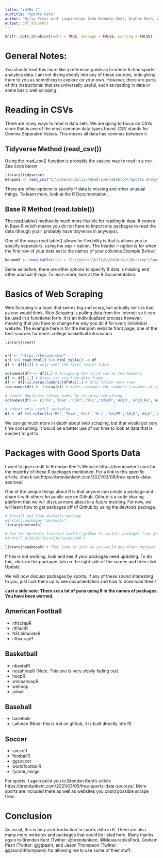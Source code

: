 ---
title: "intRo 3"
subtitle: "Sports Data"
author: "Billy Fryer with inspiration from Brendan Kent, Graham Pash, and Jason Thompson"
output: pdf_document
---

```{r setup, include=FALSE}
knitr::opts_chunk$set(echo = TRUE, message = FALSE, warning = FALSE)
```

# General Notes:

You should treat this more like a reference guide as to where to find sports analytics data. I am not diving deeply into any of these sources, only giving them to you as something to explore on your own. However, there are parts of this instructional that are universally useful, such as reading in data or some basic web scraping.

# Reading in CSVs

There are many ways to read in data sets. We are going to focus on CSVs since that is one of the most common data types found. CSV stands for Comma Separated Values. This means all data has commas between it. 

## Tidyverse Method (read_csv())

Using the read_csv() function is probably the easiest way to read in a csv. See code below

```{r read_csv}
library(tidyverse)
kenpom1 <- read_csv("C:\\Users\\billy\\OneDrive\\Desktop\\Sports Analytics\\intRo Tutorials\\intRo 3 Data\\kenpom_2019-02-11.csv")
```

There are other options to specify if data is missing and other unusual things. To learn more, look at the R Documentation.

## Base R Method (read.table())

The read.table() method is much more flexible for reading in data. It comes in Base R which means you do not have to import any packages to read the data (though you'll probably have tidyverse in anyways).

One of the ways read.table() allows for flexibility is that is allows you to specify separators, using the sep = option. The header = option is for when the first row of your data set is the names of your columns.Example Below:

```{r read.table}
kenpom2 <- read.table(file = "C:\\Users\\billy\\OneDrive\\Desktop\\Sports Analytics\\intRo Tutorials\\intRo 3 Data\\kenpom_2019-02-11.csv", header = TRUE, sep = ",")
```

Same as before, there are other options to specify if data is missing and other unusual things. To learn more, look at the R Documentation.

\newpage

# Basics of Web Scraping

Web Scraping is a topic that seems big and scary, but actually isn't as bad as one would think. Web Scraping is pulling data from the Internet so it can be used in a functional form. It is an individualized process however, meaning that you have to change the way you do it for every individual website. The example here is for the Kenpom website front page, one of the best sources for men's college basketball information

```{r webscraping}
library(rvest)


url <- "https://kenpom.com/"
url %>% read_html() %>% html_table() -> df
df <- df[[1]] # only want the first (main) table

colnames(df) <- df[1,] # Assigning the first row as the headers
df <- df[-1,] # Drops 1st row from data frame
df <- df[!is.na(as.numeric(df$Rk)),] # drop column name rows
row.names(df) <- 1:nrow(df) # makes rownames the numbers 1:number of rows

# handle duplicate column names by renaming everything
colnames(df) <- c('Rk','Team','Conf','W-L','AdjEM','AdjO','AdjO_Rk','AdjD','AdjD_Rk', 'AdjT','AdjT_Rk','Luck','Luck_Rk','OppAdjEM','OppAdjEM_Rk', 'OppO','OppO_Rk','OppD','OppD_Rk','NCAdjEM','NCAdjEM_Rk')

# subset only useful variables
df <- df %>% select(c('Rk','Team','Conf','W-L','AdjEM','AdjO','AdjD','AdjT','Luck', 'OppAdjEM','OppO','OppD','NCAdjEM'))

```

We can go much more in depth about web scraping, but that would get very time consuming. It would be a better use of our time to look at data that is eas(ier) to get to.

# Packages with Good Sports Data

I want to give credit to Brendan Kent's Website https://brendankent.com for the majority of these R packages mentioned. For a link to this specific article, check out https://brendankent.com/2021/03/09/free-sports-data-sources/.

One of the unique things about R is that anyone can create a package and share it with others for public use on Github. Github is a code sharing platform that we will discuss more about in a future meeting. For now, we will learn how to get packages off of Github by using the devtools package.

```{r devtools}
# Install and load devtools package
#install.packages("devtools")
library(devtools)

# Use the devtools function install_github to install packages from github
#install_github("lbenz730/ncaahoopR")

library(ncaahoopR) # Then load it just as you would any other package
```

If this is not working, look and see if your packages need updating. To do this, click on the packages tab on the right side of the screen and then click Update.

We will now discuss packages by sports. If any of these sound interesting to you, just look them up to see documentation and how to download them!

**Just a side note: There are a lot of puns using R in the names of packages. You have been warned.**

## American Football

* nflscrapR  
* nflfastR  
* NFLSimulatoR  
* cfbscrapR  

## Basketball

* nbastatR  
* ncaahoopR  (Note: This one is very slowly fading out)
* hoopR
* wncaahoopR  
* wehoop  
* airball  

## Baseball

* baseballr  
* Lahman (Note: this is not on github, it is built directly into R)

## Soccer

* socceR  
* footballR  
* ggsoccer  
* worldfootballR  
* tyrone_mings  


For sports, I again point you to Brendan Kent's article https://brendankent.com/2021/03/09/free-sports-data-sources/. More sports are included there as well as websites you could possible scrape from.

# Conclusion

As usual, this is only an introduction to sports data in R. There are also many more websites and packages that could be listed here. Many thanks again to Brendan Kent (Twitter: @brendankent, @MeasurablesPod), Graham Pash (Twitter: @gtpash), and Jason Thompson (Twitter: @jason24thompson) for allowing me to use some of their stuff.